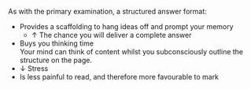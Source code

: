 As with the primary examination, a structured answer format:

* Provides a scaffolding to hang ideas off and prompt your memory
	* ↑ The chance you will deliver a complete answer
* Buys you thinking time\
Your mind can think of content whilst you subconsciously outline the structure on the page.
* ↓ Stress
* Is less painful to read, and therefore more favourable to mark